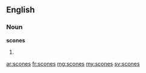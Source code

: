==English==
===Noun===
'''scones'''
# {{plural of|scone}}

[[ar:scones]]
[[fr:scones]]
[[mg:scones]]
[[my:scones]]
[[sv:scones]]